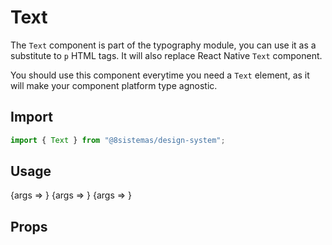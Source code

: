 
<Meta title="Typography/Text" component={Text} />

# Text

The `Text` component is part of the typography module, you can use it as a substitute to `p` HTML tags. It will also replace React Native `Text` component.

You should use this component everytime you need a `Text` element, as it will make your component platform type agnostic.

## Import

```jsx
import { Text } from "@8sistemas/design-system";
```

## Usage

<Canvas>
    <Story name="Regular Text" args={{fontWeight: 'normal', children: ['Regular Text']}}>
        {args => <Text {...args} />}
    </Story>
</Canvas>

<Canvas>
    <Story name="Bold Text with Secondary Color" args={{fontWeight: 'bold', textColor: 'secondary', children: ['Bold Text with Secondary Color']}}>
        {args => <Text {...args} />}
    </Story>
</Canvas>

<Canvas>
    <Story name="Italic Text (LG, Italic, Underline)" args={{fontWeight: 'normal', italic: true, underline: true, fontSize: 'lg', children: ['Italic Text with Large font size and underline']}}>
        {args => <Text {...args} />}
    </Story>
</Canvas>

## Props

<ArgsTable of={Text} />
